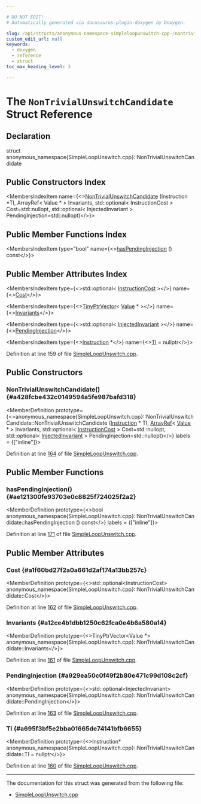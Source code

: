 ```yaml
---

# DO NOT EDIT!
# Automatically generated via docusaurus-plugin-doxygen by Doxygen.

slug: /api/structs/anonymous-namespace-simpleloopunswitch-cpp-/nontrivialunswitchcandidate
custom_edit_url: null
keywords:
  - doxygen
  - reference
  - struct
toc_max_heading_level: 3

---
```





# The `NonTrivialUnswitchCandidate` Struct Reference

<DoxygenPage pluginConfig={pluginConfig}>



## Declaration

<CodeBlock>struct anonymous_namespace{SimpleLoopUnswitch.cpp}::NonTrivialUnswitchCandidate</CodeBlock>

## Public Constructors Index

<MembersIndex>

<MembersIndexItem
  name={<><a href="#a428fcbe432c0149594a5fe987bafd318">NonTrivialUnswitchCandidate</a> (Instruction &#42;TI, ArrayRef&lt; Value &#42; &gt; Invariants, std::optional&lt; InstructionCost &gt; Cost=std::nullopt, std::optional&lt; InjectedInvariant &gt; PendingInjection=std::nullopt)</>}>
</MembersIndexItem>

</MembersIndex>

## Public Member Functions Index

<MembersIndex>

<MembersIndexItem
  type="bool"
  name={<><a href="#ae121300fe93703e0c8825f724025f2a2">hasPendingInjection</a> () const</>}>
</MembersIndexItem>

</MembersIndex>

## Public Member Attributes Index

<MembersIndex>

<MembersIndexItem
  type={<>std::optional&lt; <a href="/docs/api/classes/llvm/instructioncost">InstructionCost</a> &gt;</>}
  name={<><a href="#a1f60bd27f2a0a661d2af174a13bb257c">Cost</a></>}>
</MembersIndexItem>

<MembersIndexItem
  type={<><a href="/docs/api/classes/llvm/tinyptrvector">TinyPtrVector</a>&lt; <a href="/docs/api/classes/llvm/value">Value</a> &#42; &gt;</>}
  name={<><a href="#a12ce4b1dbb1250c62fca0e4b6a580a14">Invariants</a></>}>
</MembersIndexItem>

<MembersIndexItem
  type={<>std::optional&lt; <a href="/docs/api/structs/anonymous-namespace-simpleloopunswitch-cpp-/injectedinvariant">InjectedInvariant</a> &gt;</>}
  name={<><a href="#a929ea50c0f49f2b80e471c99d108c2cf">PendingInjection</a></>}>
</MembersIndexItem>

<MembersIndexItem
  type={<><a href="/docs/api/classes/llvm/instruction">Instruction</a> &#42;</>}
  name={<><a href="#a695f3bf5e2bba01665de74141bfb6655">TI</a> = nullptr</>}>
</MembersIndexItem>

</MembersIndex>


Definition at line 159 of file <a href="/docs/api/files/lib/lib/transforms/lib/transforms/scalar/simpleloopunswitch-cpp">SimpleLoopUnswitch.cpp</a>.

<SectionDefinition>

## Public Constructors

### NonTrivialUnswitchCandidate() {#a428fcbe432c0149594a5fe987bafd318}

<MemberDefinition
  prototype={<>anonymous&#95;namespace&#123;SimpleLoopUnswitch.cpp&#125;::NonTrivialUnswitchCandidate::NonTrivialUnswitchCandidate (<a href="/docs/api/classes/llvm/instruction">Instruction</a> &#42; TI, <a href="/docs/api/classes/llvm/arrayref">ArrayRef</a>&lt; <a href="/docs/api/classes/llvm/value">Value</a> &#42; &gt; Invariants, std::optional&lt; <a href="/docs/api/classes/llvm/instructioncost">InstructionCost</a> &gt; Cost=std::nullopt, std::optional&lt; <a href="/docs/api/structs/anonymous-namespace-simpleloopunswitch-cpp-/injectedinvariant">InjectedInvariant</a> &gt; PendingInjection=std::nullopt)</>}
  labels = {["inline"]}>

Definition at line <a href="/docs/api/files/lib/lib/transforms/lib/transforms/scalar/simpleloopunswitch-cpp/#l00164">164</a> of file <a href="/docs/api/files/lib/lib/transforms/lib/transforms/scalar/simpleloopunswitch-cpp">SimpleLoopUnswitch.cpp</a>.
</MemberDefinition>

</SectionDefinition>

<SectionDefinition>

## Public Member Functions

### hasPendingInjection() {#ae121300fe93703e0c8825f724025f2a2}

<MemberDefinition
  prototype={<>bool anonymous&#95;namespace&#123;SimpleLoopUnswitch.cpp&#125;::NonTrivialUnswitchCandidate::hasPendingInjection () const</>}
  labels = {["inline"]}>

Definition at line <a href="/docs/api/files/lib/lib/transforms/lib/transforms/scalar/simpleloopunswitch-cpp/#l00171">171</a> of file <a href="/docs/api/files/lib/lib/transforms/lib/transforms/scalar/simpleloopunswitch-cpp">SimpleLoopUnswitch.cpp</a>.
</MemberDefinition>

</SectionDefinition>

<SectionDefinition>

## Public Member Attributes

### Cost {#a1f60bd27f2a0a661d2af174a13bb257c}

<MemberDefinition
  prototype={<>std::optional&lt;InstructionCost&gt; anonymous&#95;namespace&#123;SimpleLoopUnswitch.cpp&#125;::NonTrivialUnswitchCandidate::Cost</>}>

Definition at line <a href="/docs/api/files/lib/lib/transforms/lib/transforms/scalar/simpleloopunswitch-cpp/#l00162">162</a> of file <a href="/docs/api/files/lib/lib/transforms/lib/transforms/scalar/simpleloopunswitch-cpp">SimpleLoopUnswitch.cpp</a>.
</MemberDefinition>

### Invariants {#a12ce4b1dbb1250c62fca0e4b6a580a14}

<MemberDefinition
  prototype={<>TinyPtrVector&lt;Value &#42;&gt; anonymous&#95;namespace&#123;SimpleLoopUnswitch.cpp&#125;::NonTrivialUnswitchCandidate::Invariants</>}>

Definition at line <a href="/docs/api/files/lib/lib/transforms/lib/transforms/scalar/simpleloopunswitch-cpp/#l00161">161</a> of file <a href="/docs/api/files/lib/lib/transforms/lib/transforms/scalar/simpleloopunswitch-cpp">SimpleLoopUnswitch.cpp</a>.
</MemberDefinition>

### PendingInjection {#a929ea50c0f49f2b80e471c99d108c2cf}

<MemberDefinition
  prototype={<>std::optional&lt;InjectedInvariant&gt; anonymous&#95;namespace&#123;SimpleLoopUnswitch.cpp&#125;::NonTrivialUnswitchCandidate::PendingInjection</>}>

Definition at line <a href="/docs/api/files/lib/lib/transforms/lib/transforms/scalar/simpleloopunswitch-cpp/#l00163">163</a> of file <a href="/docs/api/files/lib/lib/transforms/lib/transforms/scalar/simpleloopunswitch-cpp">SimpleLoopUnswitch.cpp</a>.
</MemberDefinition>

### TI {#a695f3bf5e2bba01665de74141bfb6655}

<MemberDefinition
  prototype={<>Instruction&#42; anonymous&#95;namespace&#123;SimpleLoopUnswitch.cpp&#125;::NonTrivialUnswitchCandidate::TI = nullptr</>}>

Definition at line <a href="/docs/api/files/lib/lib/transforms/lib/transforms/scalar/simpleloopunswitch-cpp/#l00160">160</a> of file <a href="/docs/api/files/lib/lib/transforms/lib/transforms/scalar/simpleloopunswitch-cpp">SimpleLoopUnswitch.cpp</a>.
</MemberDefinition>

</SectionDefinition>

<hr/>

The documentation for this struct was generated from the following file:

<ul>
<li><a href="/docs/api/files/lib/lib/transforms/lib/transforms/scalar/simpleloopunswitch-cpp">SimpleLoopUnswitch.cpp</a></li>
</ul>

</DoxygenPage>
